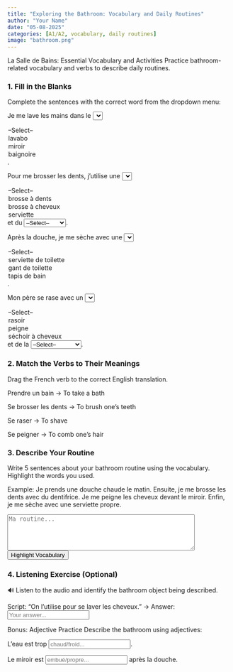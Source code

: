 ```yaml
---
title: "Exploring the Bathroom: Vocabulary and Daily Routines"
author: "Your Name"
date: "05-08-2025"
categories: [A1/A2, vocabulary, daily routines]
image: "bathroom.png"
---
```


::: {.content-visible when-profile="english"}

La Salle de Bains: Essential Vocabulary and Activities
Practice bathroom-related vocabulary and verbs to describe daily routines.

### 1. Fill in the Blanks
Complete the sentences with the correct word from the dropdown menu:

Je me lave les mains dans le <select onchange="checkWord(this, 'lavabo')">

<option value="">--Select--</option> <option value="lavabo">lavabo</option> <option value="miroir">miroir</option> <option value="baignoire">baignoire</option>
</select>.
<span class="feedback"></span>

Pour me brosser les dents, j’utilise une <select onchange="checkWord(this, 'brosse à dents')">

<option value="">--Select--</option> <option value="brosse à dents">brosse à dents</option> <option value="brosse à cheveux">brosse à cheveux</option> <option value="serviette">serviette</option>
</select> et du <select onchange="checkWord(this, 'dentifrice')">
<option value="">--Select--</option>
<option value="dentifrice">dentifrice</option>
<option value="savon">savon</option>
<option value="shampooing">shampooing</option>
</select>.
<span class="feedback"></span>

Après la douche, je me sèche avec une <select onchange="checkWord(this, 'serviette de toilette')">

<option value="">--Select--</option> <option value="serviette de toilette">serviette de toilette</option> <option value="gant de toilette">gant de toilette</option> <option value="tapis de bain">tapis de bain</option>
</select>.
<span class="feedback"></span>

Mon père se rase avec un <select onchange="checkWord(this, 'rasoir')">

<option value="">--Select--</option> <option value="rasoir">rasoir</option> <option value="peigne">peigne</option> <option value="séchoir à cheveux">séchoir à cheveux</option>
</select> et de la <select onchange="checkWord(this, 'mousse à raser')">
<option value="">--Select--</option>
<option value="mousse à raser">mousse à raser</option>
<option value="shampooing">shampooing</option>
<option value="mousse">mousse</option>
</select>.
<span class="feedback"></span>

### 2. Match the Verbs to Their Meanings
Drag the French verb to the correct English translation.

Prendre un bain → <span class="draggable" draggable="true" ondragstart="drag(event)">To take a bath</span>

Se brosser les dents → <span class="draggable" draggable="true" ondragstart="drag(event)">To brush one’s teeth</span>

Se raser → <span class="draggable" draggable="true" ondragstart="drag(event)">To shave</span>

Se peigner → <span class="draggable" draggable="true" ondragstart="drag(event)">To comb one’s hair</span>

### 3. Describe Your Routine
Write 5 sentences about your bathroom routine using the vocabulary. Highlight the words you used.

Example:
Je prends une douche chaude le matin. Ensuite, je me brosse les dents avec du dentifrice. Je me peigne les cheveux devant le miroir. Enfin, je me sèche avec une serviette propre.

<textarea placeholder="Ma routine..." rows="5" cols="50"></textarea>
<button onclick="highlightWords(this.previousElementSibling)">Highlight Vocabulary</button>

<div class="feedback"></div>

### 4. Listening Exercise (Optional)
🔊 Listen to the audio and identify the bathroom object being described.

Script: "On l’utilise pour se laver les cheveux." → Answer: <input type="text" placeholder="Your answer...">

Bonus: Adjective Practice
Describe the bathroom using adjectives:

L’eau est trop <input type="text" placeholder="chaud/froid...">.

Le miroir est <input type="text" placeholder="embué/propre..."> après la douche.

<script>
// Function to check word selections
function checkWord(selectElement, correctAnswer) {
    const userAnswer = selectElement.value.trim();
    const feedback = selectElement.nextElementSibling;
    if (userAnswer === correctAnswer) {
        feedback.textContent = "✓ Correct!";
        feedback.style.color = "green";
    } else if (userAnswer) {
        feedback.textContent = "✗ Try again!";
        feedback.style.color = "red";
    }
}

// Function to highlight vocabulary in user's writing
function highlightWords(textareaElement) {
    const vocab = [
        "baignoire", "bonde", "brosse à cheveux", "brosse à dents", "dentifrice",
        "douche", "gant de toilette", "glace", "lavabo", "miroir", "mousse à raser",
        "papier hygiénique", "peigne", "rasoir", "rideau de douche", "robinet",
        "savon", "séchoir à cheveux", "serviette de toilette", "shampooing",
        "tapis de bain", "toilettes"
    ];
    let userText = textareaElement.value;
    vocab.forEach(word => {
        const regex = new RegExp(`\\b${word}\\b`, "gi");
        userText = userText.replace(regex, `<span style="background-color: lightgreen">${word}</span>`);
    });
    const feedback = textareaElement.nextElementSibling.nextElementSibling;
    feedback.innerHTML = "<strong>Vocabulary used:</strong><br>" + userText;
}
</script>
:::